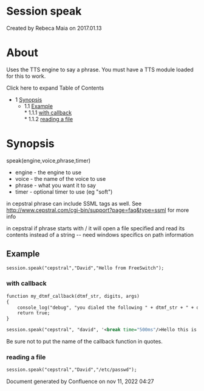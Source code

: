 
# Session speak 

 Created by  Rebeca Maia on 2017.01.13

# About

Uses the TTS engine to say a phrase. You must have a TTS module loaded for this to work.

Click here to expand Table of Contents

* 1 [Synopsis](#synopsis)  
   * 1.1 [Example](#example)  
         * 1.1.1 [with callback](#with-callback)  
         * 1.1.2 [reading a file](#reading-a-file)

# Synopsis

speak(engine,voice,phrase,timer)

* engine - the engine to use
* voice - the name of the voice to use
* phrase - what you want it to say
* timer - optional timer to use (eg "soft")

in cepstral phrase can include SSML tags as well. See <http://www.cepstral.com/cgi-bin/support?page=faq&type=ssml> for more info

in cepstral if phrase starts with / it will open a file specified and read its contents instead of a string -- need windows specifics on path information

## Example

```xml
session.speak("cepstral","David","Hello from FreeSwitch");
```

### with callback

```xml
function my_dtmf_callback(dtmf_str, digits, args)
{
    console_log("debug", "you dialed the following " + dtmf_str + " + digits + "\n");
    return true;
}

session.speak("cepstral", "david", '<break time="500ms"/>Hello this is a test of the break tag', my_dtmf_callback);
```

  
Be sure not to put the name of the callback function in quotes.

### reading a file

```xml
session.speak("cepstral","David","/etc/passwd");
```

  
Document generated by Confluence on nov 11, 2022 04:27
